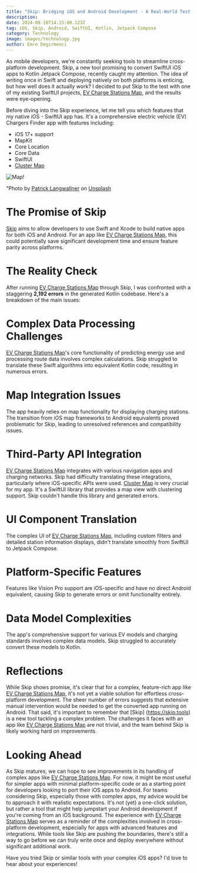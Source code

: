 ```yaml
---
title: "Skip: Bridging iOS and Android Development - A Real-World Test with EV Charge Stations Map"
description: 
date: 2024-08-18T14:15:00.123Z
tag: iOS, Skip, Android, SwiftUI, Kotlin, Jetpack Compose
category: Technology
image: images/technology.jpg
author: Emre Degirmenci
---
```


As mobile developers, we're constantly seeking tools to streamline cross-platform development. Skip, a new tool promising to convert SwiftUI iOS apps to Kotlin Jetpack Compose, recently caught my attention. The idea of writing once in Swift and deploying natively on both platforms is enticing, but how well does it actually work? I decided to put Skip to the test with one of my existing SwiftUI projects, [EV Charge Stations Map](https://apps.apple.com/tr/app/ev-charge-stations-map/id6466442459), and the results were eye-opening.

Before diving into the Skip experience, let me tell you which features that my native iOS - SwiftUI app has. It's a comprehensive electric vehicle (EV) Chargers Finder app with features including:

- iOS 17+ support
- MapKit
- Core Location
- Core Data
- SwiftUI
- [Cluster Map](https://github.com/vospennikov/ClusterMap)

![Map!](/images/route-unsplash.jpg "Map")

"Photo by <a href="https://unsplash.com/photos/the-dashboard-of-a-car-with-a-gps-device-vW52bhIkQ3I">Patrick Langwallner</a> on <a href="https://unsplash.com/photos/the-dashboard-of-a-car-with-a-gps-device-vW52bhIkQ3I">Unsplash</a>

# The Promise of Skip
[Skip](https://skip.tools) aims to allow developers to use Swift and Xcode to build native apps for both iOS and Android. For an app like [EV Charge Stations Map](https://apps.apple.com/tr/app/ev-charge-stations-map/id6466442459), this could potentially save significant development time and ensure feature parity across platforms.

# The Reality Check
After running [EV Charge Stations Map](https://apps.apple.com/tr/app/ev-charge-stations-map/id6466442459) through Skip, I was confronted with a staggering **2,192 errors** in the generated Kotlin codebase. Here's a breakdown of the main issues:

# Complex Data Processing Challenges
[EV Charge Stations Map](https://apps.apple.com/tr/app/ev-charge-stations-map/id6466442459)'s core functionality of predicting energy use and processing route data involves complex calculations. Skip struggled to translate these Swift algorithms into equivalent Kotlin code, resulting in numerous errors.

# Map Integration Issues
The app heavily relies on map functionality for displaying charging stations. The transition from iOS map frameworks to Android equivalents proved problematic for Skip, leading to unresolved references and compatibility issues.

# Third-Party API Integration
[EV Charge Stations Map](https://apps.apple.com/tr/app/ev-charge-stations-map/id6466442459) integrates with various navigation apps and charging networks. Skip had difficulty translating these integrations, particularly where iOS-specific APIs were used.
[Cluster Map](https://github.com/vospennikov/ClusterMap) is very crucial for my app. It's a SwiftUI library that provides a map view with clustering support. Skip couldn't handle this library and generated errors.

# UI Component Translation
The complex UI of [EV Charge Stations Map](https://apps.apple.com/tr/app/ev-charge-stations-map/id6466442459), including custom filters and detailed station information displays, didn't translate smoothly from SwiftUI to Jetpack Compose.

# Platform-Specific Features
Features like Vision Pro support are iOS-specific and have no direct Android equivalent, causing Skip to generate errors or omit functionality entirely.

# Data Model Complexities
The app's comprehensive support for various EV models and charging standards involves complex data models. Skip struggled to accurately convert these models to Kotlin.

# Reflections
While Skip shows promise, it's clear that for a complex, feature-rich app like [EV Charge Stations Map](https://apps.apple.com/tr/app/ev-charge-stations-map/id6466442459), it's not yet a viable solution for effortless cross-platform development. The sheer number of errors suggests that extensive manual intervention would be needed to get the converted app running on Android.
That said, it's important to remember that [Skip] (https://skip.tools) is a new tool tackling a complex problem. The challenges it faces with an app like [EV Charge Stations Map](https://apps.apple.com/tr/app/ev-charge-stations-map/id6466442459) are not trivial, and the team behind Skip is likely working hard on improvements.

# Looking Ahead
As Skip matures, we can hope to see improvements in its handling of complex apps like [EV Charge Stations Map](https://apps.apple.com/tr/app/ev-charge-stations-map/id6466442459). For now, it might be most useful for simpler apps with minimal platform-specific code or as a starting point for developers looking to port their iOS apps to Android.
For teams considering Skip, especially those with complex apps, my advice would be to approach it with realistic expectations. It's not (yet) a one-click solution, but rather a tool that might help jumpstart your Android development if you're coming from an iOS background.
The experience with [EV Charge Stations Map](https://apps.apple.com/tr/app/ev-charge-stations-map/id6466442459) serves as a reminder of the complexities involved in cross-platform development, especially for apps with advanced features and integrations. While tools like Skip are pushing the boundaries, there's still a way to go before we can truly write once and deploy everywhere without significant additional work.

Have you tried Skip or similar tools with your complex iOS apps? I'd love to hear about your experiences!